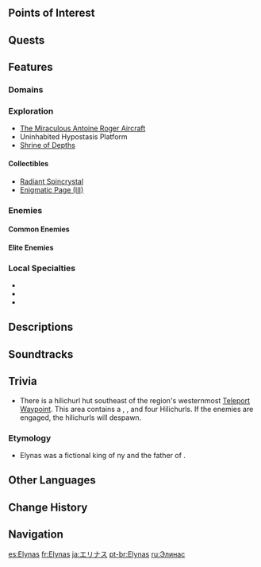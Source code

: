 {{About|the location|the NPC|Elynas (NPC)}}
{{Location Infobox
|image        = Elynas.png
|type         = Subarea
|region       = Fontaine
|area         = Beryl Region
}}
{{Location Intro|description=<p> The northern half of the main island of the Beryl Region, this location features the surface remains of the [[Elynas (NPC)|Beast]] of the same name. <!--<p></p>-->}}

==Points of Interest==
{{Locations by Category Table|type=Points of Interest}}

==Quests==
{{Quests by Category List|Elynas Quests|heo=1}}

==Features==
===Domains===
{{Domains by Category Gallery}}

===Exploration===
* [[The Miraculous Antoine Roger Aircraft]]
* Uninhabited Hypostasis Platform
* [[Shrine of Depths]]
====Collectibles====
* [[Radiant Spincrystal]]
* [[Enigmatic Page (III)]]
<!--
==Puzzles==
-->
===Enemies===
====Common Enemies====
{{Column|2|
* {{Enemy|Annihilation Specialist Mek}}
* {{Enemy|Arithmetic Enhancer Mek}}
* {{Enemy|Assault Specialist Mek}}
* {{Enemy|Recon Log Mek}}
* {{Enemy|Fatui Skirmisher - Geochanter Bracer}}
* {{Enemy|Fatui Skirmisher - Anemoboxer Vanguard}}
* {{Enemy|Cryo Hilichurl Shooter}}
* {{Enemy|Pyro Hilichurl Shooter}}
* {{Enemy|Hilichurl Berserker}}
* {{Enemy|Hilichurl Grenadier}}
* {{Enemy|Hilichurl Fighter}}
* {{Enemy|Hydro Samachurl}}
* {{Enemy|Hydro Slime}}
* {{Enemy|Pyro Slime}}
* {{Enemy|Sternshield Crab}}
* {{Enemy|Treasure Hoarders: Pyro Potioneer}}
* {{Enemy|Treasure Hoarders: Scout}}
}}

====Elite Enemies====
{{Column|2|
* {{Enemy|Blazing Axe Mitachurl}}
* {{Enemy|Wooden Shieldwall Mitachurl}}
* {{Enemy|Stonehide Lawachurl}}
* {{Enemy|Thunderhelm Lawachurl}}
* {{Enemy|Hydro Hilichurl Rogue}}
* {{Enemy|Consecrated Horned Crocodile}}
* {{Enemy|Consecrated Red Vulture}}
* {{Enemy|Pyro Abyss Mage}}
* {{Enemy|Large Overgrown Breacher Primus}}
* {{Enemy|Overgrown Breacher Primus}}
* {{Enemy|Large Shatterstone Breacher Primus}}
* {{Enemy|Shatterstone Breacher Primus}}
* {{Enemy|Fatui Pyro Agent}}
* {{Enemy|Fatui Electro Cicin Mage}}
* {{Enemy|Mirror Maiden}}
* {{Enemy|Ruin Drake: Skywatch}}
* {{Enemy|Ruin Grader}}
* {{Enemy|Ruin Guard}}
* {{Enemy|Ruin Hunter}}
* {{Enemy|Ruin Scout}}
* {{Enemy|Tainted Water-Splitting Phantasm}}
* {{Enemy|Tainted Water-Spouting Phantasm}}
}}

===Local Specialties===
* {{Item|Lumidouce Bell}}
* {{Item|Rainbow Rose}}
* {{Item|Romaritime Flower}}

==Descriptions==
{{Description|A lush mountain ridge in southern [[Fontaine]] that's widely acclaimed for its beauty yet rarely visited by locals and tourists alike. The Melusine village, the [[Merusea Village]], is hidden beneath its mountains and lakes. Legends have it that the tall mountains are what remains of the giant beast [[Elynas (NPC)|Elynas]]. Erosion from wind and dust has transformed the body of the beast into a home for countless souls.|[[Expedition]] description}}

==Soundtracks==
{{Soundtracks by Category Table|type=location}}
<!--
==Lore==
-->
==Trivia==
*There is a hilichurl hut southeast of the region's westernmost [[Teleport Waypoint]]. This area contains a {{Enemy|Stonehide Lawachurl}}, {{Enemy|Wooden Shieldwall Mitachurl}}, {{Enemy|Blazing Axe Mitachurl}} and four Hilichurls. If the enemies are engaged, the hilichurls will despawn.

===Etymology===
* Elynas was a fictional king of {{w|Alba}}ny and the father of {{w|Melusine|Mélusine}}.

<!--
==Gallery==
<gallery>

</gallery>

==Video Guides==
{{EVT
|video   = 
|caption = 
}}
-->
==Other Languages==
{{Other Languages|default_hidden=1
|en      = Elynas
|zhs     = 厄里那斯
|zhs_rm  = Èlǐnàsī
|zht     = 厄里那斯
|zht_rm  = Èlǐnàsī
|ja      = エリナス
|ko      = 엘리나스
|es      = Elynas
|fr      = Elynas
|ru      = Элинас
|th      = Elynas
|vi      = Elynas
|de      = Elynas
|id      = Elynas
|pt      = Elynas
|tr      = Elynas
|it      = Elynas
}}

==Change History==
{{Change History|4.0}}

==Navigation==
{{Area Navbox|Fontaine}}

[[es:Elynas]]
[[fr:Elynas]]
[[ja:エリナス]]
[[pt-br:Elynas]]
[[ru:Элинас]]